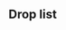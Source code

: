 ==Drop list==
{{Section}}
{{Map/Drops
|no_legend = true
|filter_button = true
|nodes = J, L, O, S, W, Z
|boss = S, Z
|Akatsuki: S/Easy{Easy: S 0% (5/15072) / Hard: S 0% (5/10087)} S, Z/Casual{Casual: S 2.4% (132/3627) / Easy: 0.6% (139/21642) / Medium: 1.3% (63/4668) / Hard: 1.7% (388/22634)}
|Akebono: 
|Aoba: Z/Casual{Casual: S 2.4% (156/3627) / Easy: S 2% (433/13307) / Medium: S 2.4% (109/1316) / Hard: S 2.2% (442/2719)} S
|Arare: E/Casual{Casual: S 1.3% (73/5699) / Easy: S 1.3% (216/16463) / Medium: S 1.7% (41/2389) / Hard: S 1.5% (225/15406)} S, J/Casual{Casual: S 1.4% (109/7267) / Easy: S 1.3% (371/27284) / Medium: S 1.6% (124/7504) / Hard: S 1.5% (707/42776)} S, L/Casual{Casual: S 1.7% (111/3747) / Easy: S 1.5% (260/10262) / Medium: S 2.4% (37/1264) / Hard: S 1.2% (190/7883)} S, O/Casual{Easy: S 1.1% (7/265) / Medium: 1.1% (5/458) / Hard: S 0.5% (14/200)}, S/Casual{Casual: S 1.4% (94/5625) / Easy: S 1.3% (261/15072) / Medium: S 1% (34/2103) / Hard: S 1.9% (304/10087)} S, W/Casual{Casual: S 1.8% (34/1590) / Easy: S 1.3% (113/6841) / Medium: S 1.1% (22/815) / Hard: S 1.3% (45/1236)} S, Z/Easy{Hard: 0% (5/22634)}
|Arashi: S/Casual{Casual: S 1.5% (84/5625) / Easy: S 1.7% (261/15072) / Medium: S 2.7% (57/2103) / Hard: S 2.8% (285/10087)} S, W/Casual{Casual: S 1.1% (18/1590) / Easy: S 1.3% (92/6841) / Medium: S 1.5% (12/815) / Hard: S 1.6% (20/1236)} S
|Arashio: E/Casual{Casual: S 1.5% (83/5699) / Easy: S 1.4% (237/16463) / Medium: S 1.3% (30/2389) / Hard: S 1.3% (207/15406)} S, J/Casual{Casual: S 1.3% (101/7267) / Easy: S 1.4% (397/27284) / Medium: S 1.3% (97/7504) / Hard: S 1.4% (681/42776)} S, L/Casual{Casual: S 1.3% (79/3747) / Easy: S 1.3% (234/10262) / Medium: S 1.8% (32/1264) / Hard: S 1.2% (185/7883)} S, O/Easy{Easy: S 2.3% (8/265) / Medium: S 2.9% (5/34) / Hard: S 0.5% (22/200)} S, S/Casual{Casual: S 1.2% (78/5625) / Easy: S 1.4% (258/15072) / Medium: S 1.7% (50/2103) / Hard: S 1.2% (216/10087)} S, W/Casual{Casual: S 1.8% (35/1590) / Easy: S 1.4% (118/6841) / Medium: S 1.6% (18/815) / Hard: S 0.9% (29/1236)} S, Z/Casual{Casual: S 0.3% (23/3627) / Easy: S 0.5% (80/13307) / Medium: S 1% (19/1316) / Hard: S 0.8% (114/2719)} S
|Asashimo: Z/Casual{Casual: S 1.4% (105/3627) / Easy: S 2.3% (492/13307) / Medium: S 2.1% (101/1316) / Hard: S 2.2% (449/2719)} S
|Asashio: E/Casual{Casual: S 1.6% (89/5699) / Easy: S 1.5% (239/16463) / Medium: S 2.1% (49/2389) / Hard: S 1.3% (200/15406)} S, J/Casual{Casual: S 1.3% (101/7267) / Easy: S 1.4% (382/27284) / Medium: S 1.3% (103/7504) / Hard: S 1.4% (680/42776)} S, L/Casual{Casual: S 1.3% (78/3747) / Easy: S 1.2% (221/10262) / Medium: S 1.3% (33/1264) / Hard: S 1.3% (180/7883)} S, O/Easy{Easy: S 1.5% (15/265) / Hard: S 2% (23/200)} S, S/Casual{Casual: S 1.4% (90/5625) / Easy: S 1.5% (262/15072) / Medium: S 1.6% (44/2103) / Hard: S 1.3% (244/10087)} S, W/Casual{Casual: S 1.5% (29/1590) / Easy: S 1.3% (105/6841) / Medium: S 1.1% (20/815) / Hard: S 1.4% (41/1236)} S, Z/Casual{Casual: 0.8% (51/6132) / Easy: 0.8% (180/21642) / Medium: 1.3% (60/4668) / Hard: 1.7% (388/22634)}
|Ashigara: Z/Casual{Casual: S 2.3% (131/3627) / Easy: S 2% (456/13307) / Medium: S 2.8% (109/1316) / Hard: S 1.9% (448/2719)} S
|Atago: Z/Casual{Casual: S 2% (120/3627) / Easy: S 1.9% (428/13307) / Medium: S 2.4% (104/1316) / Hard: S 2.2% (418/2719)} S
|Ayanami: Z/Casual{Casual: S 2.2% (135/3627) / Easy: S 2.1% (446/13307) / Medium: S 2% (77/1316) / Hard: 1.8% (406/22634)}
|Chikuma: Z/Casual{Casual: S 1.9% (118/3627) / Easy: S 2% (425/13307) / Medium: S 2.6% (104/1316) / Hard: S 1.6% (431/2719)} S
|Choukai: Z/Casual{Casual: S 1.6% (94/3627) / Easy: S 2.2% (471/13307) / Medium: S 1.8% (99/1316) / Hard: S 1.7% (448/2719)} S
|Daitou: Z/Casual{Casual: S 5% (219/3627) / Easy: S 4.7% (773/13307) / Medium: S 4.7% (116/1316) / Hard: S 4.6% (441/2719)} S
|Fubuki: Z/Casual{Casual: S 2.4% (141/3627) / Easy: S 1.9% (403/13307) / Medium: S 2.1% (100/1316) / Hard: 1.8% (400/22634)}
|Fukae: Z/Casual{Casual: S 1.6% (104/3627) / Easy: S 3.3% (565/13307) / Medium: S 2.7% (98/1316) / Hard: S 3.1% (407/2719)} S
|Fumizuki: Z/Easy{Hard: 0% (11/22634)}
|Furutaka: Z/Casual{Casual: S 2% (122/3627) / Easy: S 2.1% (450/13307) / Medium: S 2.2% (87/1316) / Hard: S 2% (424/2719)} S
|Fusou: Z/Casual{Casual: S 1.7% (113/3627) / Easy: S 1.9% (397/13307) / Medium: S 1.1% (69/1316) / Hard: S 1.9% (437/2719)} S
|Gotland: Z/Casual{Casual: S 0.8% (30/3627) / Easy: S 1% (233/13307) / Medium: S 1.7% (54/1316) / Hard: S 1.5% (212/2719)} S
|Hagikaze: O/Easy{Hard: S 3% (6/200)} S, S/Casual{Casual: S 2.1% (119/5625) / Easy: S 2.2% (339/15072) / Medium: S 3.1% (65/2103) / Hard: S 2.9% (288/10087)} S, W/Casual{Casual: S 1.3% (21/1590) / Easy: S 1.4% (99/6841) / Medium: S 2% (16/815) / Hard: S 1.1% (13/1236)} S
|Haguro: Z/Casual{Casual: S 2.2% (130/3627) / Easy: S 2.1% (430/13307) / Medium: S 2.3% (93/1316) / Hard: S 2.1% (459/2719)} S
|Hamakaze: L/Casual{Casual: S 1.1% (43/3747) / Easy: S 1.5% (153/10262) / Medium: S 1.2% (15/1264) / Hard: S 1.5% (116/7883)} S, S/Casual{Casual: S 1.1% (63/5625) / Easy: S 1.4% (212/15072) / Medium: S 1.5% (32/2103) / Hard: S 1.5% (150/10087)} S, W/Casual{Casual: S 1.8% (29/1590) / Easy: S 1.6% (112/6841) / Medium: S 0.9% (7/815) / Hard: S 1.3% (16/1236)} S
|Haruna: Z/Casual{Casual: S 2.1% (77/3627) / Easy: S 2% (262/13307) / Medium: S 1.4% (19/1316) / Hard: S 2.3% (63/2719)} S
|Hatsuharu: Z/Casual{Casual: 0.9% (55/6132) / Easy: 0.8% (165/21642) / Medium: 1.6% (76/4668) / Hard: 1.9% (437/22634)}
|Hatsukaze: Z/Casual{Casual: S 2.2% (78/3627) / Easy: S 1.9% (247/13307) / Medium: S 2.7% (35/1316) / Hard: S 2.2% (60/2719)} S
|Hatsushimo: Z/Casual{Hard: 0% (7/22634)}
|Hatsuyuki: Z/Casual{Casual: 0.8% (51/6132) / Easy: 0.8% (172/21642) / Medium: 1.5% (70/4668) / Hard: 1.6% (367/22634)}
|Hayashimo: J/Casual{Casual: S 1.6% (114/7267) / Easy: S 1.5% (397/27284) / Medium: S 1.4% (108/7504) / Hard: S 1.4% (608/42776)} S, L/Casual{Casual: S 1.5% (56/3747) / Easy: S 1.4% (146/10262) / Medium: S 0.7% (9/1264) / Hard: S 1.4% (114/7883)} S, O/Easy{Easy: S 1.9% (5/265) / Hard: S 2% (4/200)} S, S/Casual{Casual: S 1.3% (74/5625) / Easy: S 1.4% (208/15072) / Medium: S 1.2% (26/2103) / Hard: S 1.4% (241/10087)} S, W/Casual{Casual: S 1.5% (24/1590) / Easy: S 1.1% (74/6841) / Medium: S 1.1% (9/815) / Hard: S 1.5% (18/1236)} S
|Hibiki: S/Casual{Easy: S 0% (3/15072)} S, Z/Easy{Hard: 0% (5/22634)}
|Hiburi: O/Hard{Hard: S 1.5% (3/200)} S, S/Casual{Casual: S 2% (114/5625) / Easy: S 2.4% (355/15072) / Medium: S 2.6% (55/2103) / Hard: S 2.2% (221/10087)} S, W/Easy{Easy: S 0.1% (6/6841) / Medium: S 0.7% (6/815) / Hard: S 1.3% (16/1236)} S
|Hiei: Z/Casual{Casual: S 2.2% (81/3627) / Easy: S 1.9% (258/13307) / Medium: S 2% (26/1316) / Hard: S 1.4% (39/2719)} S
|Hiyou: J/Casual{Casual: S 1.6% (118/7267) / Easy: S 1.4% (390/27284) / Medium: S 1.5% (109/7504) / Hard: S 1.4% (618/42776)} S, L/Casual{Casual: S 1.6% (59/3747) / Easy: S 1.2% (119/10262) / Medium: S 1.2% (15/1264) / Hard: S 1.5% (116/7883)} S, O/Easy{Hard: S 2.5% (5/200)} S, S/Casual{Casual: S 1.6% (110/5625) / Easy: S 1.5% (285/15072) / Medium: S 1.5% (43/2103) / Hard: S 1.3% (224/10087)} S, W/Casual{Casual: S 1.2% (19/1590) / Easy: S 1.6% (107/6841) / Medium: S 1.5% (12/815) / Hard: S 1.2% (15/1236)} S
|Hyuuga: Z/Casual{Casual: S 1.7% (60/3627) / Easy: S 2% (268/13307) / Medium: S 2.6% (34/1316) / Hard: S 2.7% (74/2719)} S
|Ikazuchi: S/Casual{Casual: S 0.2% (11/5625) / Easy: S 0.2% (27/15072) / Medium: S 0.6% (13/2103) / Hard: S 1.5% (151/10087)} S, W/Hard{Hard: S 0.9% (11/1236)} S, Z/Casual{Hard: 0% (3/22634)}
|Inazuma: S/Casual{Casual: S 0.4% (25/5625) / Easy: S 0.3% (49/15072) / Medium: S 0.4% (8/2103) / Hard: S 0.3% (27/10087)} S, Z/Easy{Hard: 0% (5/22634)}
|Ise: Z/Casual{Casual: S 2.2% (78/3627) / Easy: S 1.7% (232/13307) / Medium: S 1.9% (25/1316) / Hard: S 1.7% (47/2719)} S
|Isokaze: L/Casual{Casual: S 1.3% (49/3747) / Easy: S 1.3% (136/10262) / Medium: S 1.3% (16/1264) / Hard: S 2.6% (203/7883)} S, O/Casual{Easy: S 4.5% (12/265) / Hard: S 3.5% (7/200)} S, S/Casual{Casual: S 2.4% (137/5625) / Easy: S 2.9% (444/15072) / Medium: S 2.7% (57/2103) / Hard: S 3% (298/10087)} S, W/Casual{Casual: S 2.3% (37/1590) / Easy: S 2.9% (197/6841) / Medium: S 3.7% (30/815) / Hard: S 2.2% (27/1236)} S
|Isonami: Z/Casual{Casual: 0.8% (51/6132) / Easy: 0.6% (134/21642) / Medium: 1.9% (87/4668) / Hard: 1.7% (376/22634)}
|Isuzu: E/Hard{Hard: S 1.5% (238/15406)} S, J/Casual{Casual: S 1.3% (95/7267) / Easy: S 1.4% (389/27284) / Medium: S 1.2% (93/7504) / Hard: S 1.5% (648/42776)} S, L/Casual{Casual: S 1.2% (46/3747) / Easy: S 1.4% (177/10262) / Medium: S 1.3% (29/1264) / Hard: S 1.5% (191/7883)} S, O/Casual{Easy: S 1.1% (10/265) / Medium: 0.9% (4/458) / Hard: S 1% (20/200)}, S/Casual{Casual: S 1.3% (87/5625) / Easy: S 1.4% (277/15072) / Medium: S 1.3% (40/2103) / Hard: S 1.3% (228/10087)} S, W/Casual{Casual: S 1.7% (33/1590) / Easy: S 1.3% (113/6841) / Medium: S 1.6% (17/815) / Hard: S 1.6% (35/1236)} S, Z/Casual{Casual: 0.8% (50/6132) / Easy: 0.8% (165/21642) / Medium: 1.4% (65/4668) / Hard: 1.7% (396/22634)}
|Jintsuu: E/Casual{Casual: S 1.4% (81/5699) / Easy: S 1.5% (248/16463) / Medium: S 0.9% (22/2389) / Hard: S 1.4% (216/15406)} S, J/Casual{Casual: S 1.7% (120/7267) / Easy: S 1.4% (381/27284) / Medium: S 1.3% (96/7504) / Hard: S 1.3% (559/42776)} S, L/Casual{Casual: S 1.4% (90/3747) / Easy: S 1.6% (244/10262) / Medium: S 1.2% (37/1264) / Hard: S 1.5% (199/7883)} S, O/Casual{Easy: S 0.8% (10/265) / Medium: 1.3% (6/458) / Hard: S 0.5% (16/200)}, S/Casual{Casual: S 1.2% (84/5625) / Easy: S 1.4% (268/15072) / Medium: S 1.3% (41/2103) / Hard: S 1.4% (258/10087)} S, W/Casual{Casual: S 1.3% (31/1590) / Easy: S 1.4% (118/6841) / Medium: S 1.5% (19/815) / Hard: S 1.5% (35/1236)} S, Z/Casual{Casual: 0.9% (54/6132) / Easy: 0.8% (163/21642) / Medium: 1.3% (60/4668) / Hard: 2% (445/22634)}
|Johnston: Z/Casual{Casual: S 3% (127/3627) / Easy: S 2.8% (439/13307) / Medium: S 2.7% (61/1316) / Hard: S 4.6% (617/2719)} S
|Junyou: J/Casual{Casual: S 1.7% (127/7267) / Easy: S 1.4% (388/27284) / Medium: S 1.4% (104/7504) / Hard: S 1.5% (638/42776)} S, L/Casual{Casual: S 1.2% (45/3747) / Easy: S 1.2% (124/10262) / Medium: S 1.3% (16/1264) / Hard: S 1.4% (109/7883)} S, O/Easy{Easy: S 1.1% (3/265) / Hard: S 2% (4/200)} S, S/Casual{Casual: S 1.3% (96/5625) / Easy: S 1.4% (250/15072) / Medium: S 1.7% (54/2103) / Hard: S 1.5% (253/10087)} S, W/Casual{Casual: S 1.6% (26/1590) / Easy: S 1.3% (90/6841) / Medium: S 1.2% (10/815) / Hard: S 1.1% (24/1236)} S
|Kaga: Z/Casual{Casual: S 1% (35/3627) / Easy: S 1.2% (256/13307) / Medium: S 1.1% (44/1316) / Hard: S 2.3% (272/2719)} S
|Kagerou: E/Casual{Casual: S 1.4% (82/5699) / Easy: S 1.5% (247/16463) / Medium: S 1.1% (26/2389) / Hard: S 1.4% (220/15406)} S, J/Casual{Casual: S 1.3% (97/7267) / Easy: S 1.4% (388/27284) / Medium: S 1.3% (99/7504) / Hard: S 1.5% (643/42776)} S, L/Casual{Casual: S 1.5% (87/3747) / Easy: S 1.3% (225/10262) / Medium: S 1.7% (37/1264) / Hard: S 1.4% (186/7883)} S, O/Casual{Easy: S 1.5% (10/265) / Medium: S 2.9% (3/34) / Hard: S 2.5% (33/200)} S, S/Casual{Casual: S 1.6% (108/5625) / Easy: S 1.4% (260/15072) / Medium: S 1% (31/2103) / Hard: S 1.6% (233/10087)} S, W/Casual{Casual: S 1.6% (32/1590) / Easy: S 1.6% (133/6841) / Medium: S 1.8% (22/815) / Hard: S 1.9% (45/1236)} S, Z/Casual{Casual: 0.7% (43/6132) / Easy: 0.7% (149/21642) / Medium: 1.2% (58/4668) / Hard: 1.8% (406/22634)}
|Kako: Z/Casual{Casual: S 1.8% (116/3627) / Easy: S 2.1% (444/13307) / Medium: S 1.4% (93/1316) / Hard: S 1.9% (463/2719)} S
|Kasumi: E/Casual{Casual: S 1.1% (64/5699) / Easy: S 1.5% (239/16463) / Medium: S 1.3% (32/2389) / Hard: S 1.5% (224/15406)} S, J/Casual{Casual: S 1.6% (122/7267) / Easy: S 1.4% (372/27284) / Medium: S 1.5% (119/7504) / Hard: S 1.4% (649/42776)} S, L/Casual{Casual: S 1.5% (86/3747) / Easy: S 1.5% (241/10262) / Medium: S 1.3% (28/1264) / Hard: S 1.5% (196/7883)} S, O/Easy{Easy: S 1.1% (9/265) / Medium: 1.1% (5/458) / Hard: S 0.5% (16/200)}, Q/Casual{Casual: S 2.7% (5/182)} S, S/Casual{Casual: S 1.2% (89/5625) / Easy: S 1.4% (262/15072) / Medium: S 1.4% (41/2103) / Hard: S 1.5% (254/10087)} S, W/Casual{Casual: S 1.3% (28/1590) / Easy: S 1.5% (129/6841) / Medium: S 2% (28/815) / Hard: S 1.3% (30/1236)} S, Z/Easy{Hard: 0% (5/22634)}
|Kikuzuki: Z/Casual{Hard: 0% (5/22634)}
|Kinugasa: Z/Casual{Casual: S 2% (132/3627) / Easy: S 2% (419/13307) / Medium: S 2.7% (95/1316) / Hard: S 2.6% (472/2719)} S
|Kirishima: Z/Casual{Casual: S 1.9% (70/3627) / Easy: S 1.9% (252/13307) / Medium: S 1.8% (24/1316) / Hard: S 1.9% (52/2719)} S
|Kisaragi: Z/Casual{Casual: 0.8% (50/6132) / Easy: 0.8% (183/21642) / Hard: 0% (7/22634)}
|Kiso: J/Casual{Casual: S 1.4% (100/7267) / Easy: S 1.4% (384/27284) / Medium: S 1.5% (114/7504) / Hard: S 1.4% (586/42776)} S, L/Casual{Casual: S 1.4% (53/3747) / Easy: S 1.4% (139/10262) / Medium: S 1.2% (15/1264) / Hard: S 1.5% (189/7883)} S, O/Easy{Easy: S 2.3% (8/265) / Medium: 1.1% (5/458) / Hard: S 0.5% (15/200)}, S/Casual{Casual: S 1.4% (94/5625) / Easy: S 1.4% (251/15072) / Medium: S 1.1% (36/2103) / Hard: S 1.5% (257/10087)} S, W/Casual{Casual: S 1.7% (40/1590) / Easy: S 1.5% (125/6841) / Medium: S 2.3% (28/815) / Hard: S 2.1% (44/1236)} S, Z/Casual{Casual: 0.8% (50/6132) / Easy: 0.9% (184/21642) / Medium: 1.5% (68/4668) / Hard: 1.8% (411/22634)}
|Kiyoshimo: J/Casual{Casual: S 1.8% (128/7267) / Easy: S 1.4% (386/27284) / Medium: S 1.5% (112/7504) / Hard: S 1.4% (594/42776)} S, L/Casual{Casual: S 1.6% (61/3747) / Easy: S 1.4% (140/10262) / Medium: S 1.1% (14/1264) / Hard: S 1.3% (105/7883)} S, O/Easy{Easy: S 1.5% (4/265) / Hard: S 2% (4/200)} S, S/Casual{Casual: S 1.5% (84/5625) / Easy: S 1.2% (194/15072) / Medium: S 0.9% (26/2103) / Hard: S 1.3% (230/10087)} S, W/Casual{Casual: S 1.1% (17/1590) / Easy: S 1.4% (97/6841) / Medium: S 1.2% (10/815) / Hard: S 1.5% (18/1236)} S
|Kongou: Z/Casual{Casual: S 2.2% (78/3627) / Easy: S 2% (265/13307) / Medium: S 1.9% (25/1316) / Hard: S 2.1% (56/2719)} S
|Kuma: J/Hard{Hard: S 1.3% (560/42776)} S, L/Casual{Casual: S 1.3% (49/3747) / Easy: S 1.4% (145/10262) / Medium: S 1.3% (17/1264) / Hard: S 1.4% (110/7883)} S, O/Casual{Easy: S 1.9% (5/265)} S, S/Casual{Casual: S 1.5% (85/5625) / Easy: S 1.2% (177/15072) / Medium: S 1.8% (37/2103) / Hard: S 1.3% (135/10087)} S, W/Casual{Casual: S 1.8% (28/1590) / Easy: S 1.5% (106/6841) / Medium: S 2.1% (17/815) / Hard: S 1.4% (17/1236)} S
|Kumano: Z/Casual{Casual: S 2% (119/3627) / Easy: S 2.1% (434/13307) / Medium: S 1.7% (73/1316) / Hard: S 2.1% (445/2719)} S
|Kuroshio: E/Casual{Casual: S 3.1% (176/5699) / Easy: S 2.9% (472/16463) / Medium: S 2.7% (64/2389) / Hard: S 2.8% (424/15406)} S, J/Casual{Casual: S 2.7% (201/7267) / Easy: S 2.7% (748/27284) / Medium: S 2.9% (221/7504) / Hard: S 2.8% (1301/42776)} S, L/Casual{Casual: S 3.1% (183/3747) / Easy: S 2.7% (465/10262) / Medium: S 2.8% (65/1264) / Hard: S 2.8% (389/7883)} S, O/Casual{Easy: S 1.1% (13/265) / Medium: S 5.9% (9/34) / Hard: S 2.5% (37/200)} S, S/Casual{Casual: S 3.2% (219/5625) / Easy: S 2.8% (510/15072) / Medium: S 2.6% (82/2103) / Hard: S 3.1% (505/10087)} S, W/Casual{Casual: S 2.7% (55/1590) / Easy: S 2.9% (231/6841) / Medium: S 2.8% (37/815) / Hard: S 3.2% (76/1236)} S, Z/Casual{Hard: 0% (8/22634)}
|Maikaze: L/Easy{Easy: S 0.2% (23/10262) / Medium: S 1.7% (22/1264) / Hard: S 1.4% (114/7883)} S, O/Easy{Easy: S 1.9% (5/265)} S, S/Casual{Casual: S 1.2% (65/5625) / Easy: S 1.5% (224/15072) / Medium: S 1.5% (32/2103) / Hard: S 1.4% (142/10087)} S, W/Casual{Casual: S 1.1% (18/1590) / Easy: S 1.7% (116/6841) / Medium: S 1.2% (10/815) / Hard: S 1.1% (13/1236)} S
|Makigumo: Z/Casual{Casual: S 1.7% (108/3627) / Easy: S 2.2% (457/13307) / Medium: S 1.8% (86/1316) / Hard: S 2% (464/2719)} S
|Maruyu: Z/Casual{Casual: S 3.2% (144/3627) / Easy: S 3.2% (516/13307) / Medium: S 2.5% (66/1316) / Hard: S 5.6% (820/2719)} S
|Maya: Z/Casual{Casual: S 1.7% (105/3627) / Easy: S 2% (406/13307) / Medium: S 1.7% (95/1316) / Hard: S 1.7% (459/2719)} S
|Michishio: E/Casual{Casual: S 1.3% (76/5699) / Easy: S 1.5% (242/16463) / Medium: S 1.6% (38/2389) / Hard: S 1.5% (227/15406)} S, J/Casual{Casual: S 1.5% (122/7267) / Easy: S 1.4% (391/27284) / Medium: S 1.5% (113/7504) / Hard: S 1.4% (676/42776)} S, L/Casual{Casual: S 1.6% (105/3747) / Easy: S 1.5% (267/10262) / Medium: S 1.1% (35/1264) / Hard: S 1.5% (210/7883)} S, O/Easy{Easy: S 1.1% (13/265) / Medium: 0.9% (4/458) / Hard: S 3% (21/200)}, S/Casual{Casual: S 1.5% (111/5625) / Easy: S 1.4% (268/15072) / Medium: S 1% (35/2103) / Hard: S 1.4% (254/10087)} S, W/Casual{Casual: S 1.4% (30/1590) / Easy: S 1.4% (116/6841) / Medium: S 1.7% (18/815) / Hard: S 2% (44/1236)} S, Z/Hard{Hard: 0% (3/22634)}
|Mikazuki: Z/Easy{Hard: 0% (9/22634)}
|Miyuki: Z/Casual{Casual: 0.9% (56/6132) / Easy: 0.8% (179/21642) / Medium: 1.7% (78/4668) / Hard: 1.9% (424/22634)}
|Mizuho: L/Casual{Casual: S 1.1% (43/3747) / Easy: S 1.6% (160/10262) / Medium: S 1% (13/1264) / Hard: S 2.8% (217/7883)} S, O/Casual{Easy: S 4.2% (11/265) / Hard: S 3% (6/200)} S, S/Casual{Casual: S 3% (169/5625) / Easy: S 2.7% (410/15072) / Medium: S 3.9% (81/2103) / Hard: S 3% (299/10087)} S, W/Casual{Casual: S 2.5% (40/1590) / Easy: S 3% (205/6841) / Medium: S 2.7% (22/815) / Hard: S 2.8% (35/1236)} S
|Mochizuki: Z/Hard{Hard: 0% (6/22634)}
|Mogami: Z/Casual{Casual: S 2.3% (139/3627) / Easy: S 1.9% (430/13307) / Medium: S 1.7% (91/1316) / Hard: S 1.9% (463/2719)} S
|Murakumo: Z/Casual{Casual: 0.7% (42/6132) / Easy: 0.7% (160/21642) / Medium: 1.3% (63/4668) / Hard: 0% (7/22634)}
|Murasame: E/Casual{Casual: S 1.5% (86/5699) / Easy: S 1.5% (253/16463) / Medium: S 1.3% (32/2389) / Hard: S 1.4% (223/15406)} S, J/Casual{Casual: S 1.4% (101/7267) / Easy: S 1.4% (386/27284) / Medium: S 1.5% (113/7504) / Hard: S 1.4% (675/42776)} S, L/Casual{Casual: S 1.9% (105/3747) / Easy: S 1.2% (212/10262) / Medium: S 1.3% (28/1264) / Hard: S 1.2% (179/7883)} S, O/Easy{Easy: S 1.5% (13/265) / Medium: 1.3% (6/458) / Hard: S 2% (17/200)}, Q/Casual{Casual: S 1.6% (3/182)} S, S/Casual{Casual: S 1.5% (108/5625) / Easy: S 1.3% (244/15072) / Medium: S 1.2% (37/2103) / Hard: S 1.4% (258/10087)} S, W/Casual{Casual: S 1.1% (24/1590) / Easy: S 1.5% (140/6841) / Medium: S 1.6% (20/815) / Hard: S 1.6% (41/1236)} S, Z/Casual{Hard: 0% (3/22634)}
|Mutsu: Z/Casual{Casual: S 2.2% (80/3627) / Easy: S 2.1% (273/13307) / Medium: S 2.1% (27/1316) / Hard: S 1.8% (50/2719)} S
|Mutsuki: Z/Casual{Casual: S 1.9% (115/3627) / Easy: S 2.1% (441/13307) / Medium: 1.4% (64/4668) / Hard: 1.6% (363/22634)}
|Myoukou: Z/Casual{Casual: S 2% (125/3627) / Easy: S 1.6% (372/13307) / Medium: S 2.8% (100/1316) / Hard: S 2.1% (450/2719)} S
|Nachi: Z/Casual{Casual: S 2% (125/3627) / Easy: S 2.2% (461/13307) / Medium: S 1.7% (80/1316) / Hard: S 1.9% (450/2719)} S
|Naganami: Z/Casual{Casual: S 2.4% (124/3627) / Easy: S 1.9% (411/13307) / Medium: S 2.3% (102/1316) / Hard: S 1.7% (442/2719)} S
|Nagara: J/Casual{Casual: S 0.6% (43/7267) / Easy: S 0.6% (152/27284) / Medium: S 1.6% (119/7504) / Hard: S 1.4% (601/42776)} S, L/Casual{Casual: S 1.4% (53/3747) / Easy: S 1.4% (144/10262) / Medium: S 0.9% (11/1264) / Hard: S 1.5% (116/7883)} S, S/Casual{Casual: S 1.7% (95/5625) / Easy: S 1.4% (204/15072) / Medium: S 1.9% (39/2103) / Hard: S 1.4% (137/10087)} S, W/Casual{Casual: S 1.4% (23/1590) / Easy: S 1.4% (97/6841) / Medium: S 0.9% (7/815) / Hard: S 1.6% (20/1236)} S
|Nagato: Z/Casual{Casual: S 1.9% (70/3627) / Easy: S 2% (272/13307) / Medium: S 2.4% (31/1316) / Hard: S 2.1% (56/2719)} S
|Nagatsuki: Z/Hard{Hard: 0% (5/22634)}
|Naka: E/Casual{Casual: S 1.4% (77/5699) / Easy: S 1.6% (256/16463) / Medium: S 1.5% (35/2389) / Hard: S 1.4% (219/15406)} S, J/Casual{Casual: S 1.3% (91/7267) / Easy: S 1.4% (375/27284) / Medium: S 1.5% (112/7504) / Hard: S 1.4% (611/42776)} S, L/Casual{Casual: S 1.3% (87/3747) / Easy: S 1.5% (240/10262) / Medium: S 1.5% (31/1264) / Hard: S 1.1% (188/7883)} S, O/Casual{Easy: S 3% (12/265) / Medium: S 2.9% (4/34) / Hard: S 1.5% (21/200)} S, S/Casual{Casual: S 1.5% (104/5625) / Easy: S 1.5% (281/15072) / Medium: S 1.3% (39/2103) / Hard: S 1.2% (238/10087)} S, W/Casual{Casual: S 1.3% (28/1590) / Easy: S 1.2% (104/6841) / Medium: S 1.1% (16/815) / Hard: S 1.4% (38/1236)} S, Z/Casual{Casual: 0.6% (38/6132) / Easy: 0.8% (175/21642) / Medium: 1.5% (71/4668) / Hard: 1.8% (400/22634)}
|Natori: E/Easy{Easy: S 0.2% (33/16463) / Medium: S 1.3% (32/2389) / Hard: S 1.2% (192/15406)} S, J/Casual{Casual: S 1.7% (124/7267) / Easy: S 1.3% (361/27284) / Medium: S 1.3% (95/7504) / Hard: S 1.4% (591/42776)} S, L/Casual{Casual: S 1.1% (40/3747) / Easy: S 1.4% (165/10262) / Medium: S 1.6% (33/1264) / Hard: S 1.5% (200/7883)} S, O/Casual{Easy: S 1.5% (6/265) / Medium: S 2.9% (6/34) / Hard: S 1% (14/200)} S, S/Casual{Casual: S 1.2% (85/5625) / Easy: S 1.3% (247/15072) / Medium: S 0.9% (28/2103) / Hard: S 1.6% (267/10087)} S, W/Casual{Casual: S 1.4% (28/1590) / Easy: S 1.5% (124/6841) / Medium: S 0.9% (17/815) / Hard: S 1.2% (37/1236)} S, Z/Casual{Casual: 0.7% (40/6132) / Easy: 0.8% (176/21642) / Medium: 1.6% (73/4668) / Hard: 1.8% (397/22634)}
|Nenohi: Z/Casual{Hard: 0% (11/22634)}
|None: B/Casual{Casual: 100% (31/31) / Easy: 100% (530/530) / Medium: 100% (225/225) / Hard: 100% (2294/2294)} S, C/Casual{Casual: 100% (9315/9315) / Easy: 100% (34535/34535) / Medium: 100% (11472/11472) / Hard: 100% (85780/85780)} S, D/Casual{Casual: 100% (2680/2680) / Easy: 100% (25391/25391) / Medium: 100% (9267/9267) / Hard: 100% (66886/66886)} S, E/Casual{Casual: 100% (6706/8143) / Easy: 100% (20506/24794) / Medium: 100% (4010/4625) / Hard: 100% (30019/34357)} S, F/Casual{Casual: 100% (8616/8616) / Easy: 100% (26775/26775) / Medium: 100% (5054/5054) / Hard: 100% (45676/45676)} S, I/Casual{Casual: 100% (7810/7810) / Easy: 100% (23410/23410) / Medium: 100% (4149/4149) / Hard: 100% (29764/29764)} S, J/Casual{Casual: 85.7% (4478/7669) / Easy: 88.2% (16181/27861) / Medium: 87.4% (4520/7864) / Hard: 83.8% (29692/50631)} S, K/Casual{Casual: 100% (669/669) / Easy: 100% (1858/1858) / Medium: 100% (1050/1050) / Hard: 100% (11021/11021)} S, L/Casual{Casual: 78.2% (4922/7547) / Easy: 78% (14556/21785) / Medium: 75.4% (2583/3572) / Hard: 73.2% (17724/24223)} S, N/Casual{Casual: 100% (445/445) / Easy: 100% (406/406) / Medium: 100% (373/373) / Hard: 100% (4025/4025)} S, O/Casual{Casual: 79.6% (80/106) / Easy: 73.2% (626/912) / Medium: 71.1% (542/654) / Hard: 68.8% (5371/5917)} S, Q/Casual{Casual: 100% (370/389) / Easy: 100% (123/124) / Medium: 100% (32/32) / Hard: 100% (156/160)} S, R/Easy{Hard: 100% (15/12)} S, S/Casual{Casual: 65.9% (2904/7180) / Easy: 67.7% (8123/19639) / Medium: 65.7% (1311/3115) / Hard: 64% (9549/19842)} S, T/Casual{Casual: 100% (7498/7498) / Easy: 100% (27307/27307) / Medium: 100% (7479/7479) / Hard: 100% (46024/46024)} S, U/Casual{Casual: 100% (2354/2354) / Easy: 100% (9452/9452) / Medium: 100% (2246/2246) / Hard: 100% (9398/9398)} S, V/Casual{Casual: 100% (2764/2764) / Easy: 100% (8381/8381) / Medium: 100% (924/924) / Hard: 100% (997/997)} S, W/Casual{Casual: 71.2% (1070/2235) / Easy: 70.7% (3929/8829) / Medium: 71.7% (976/1684) / Hard: 70.1% (4104/5374)} S, Z/Casual{Casual: 0% (29/6161) / Easy: 0% (109/21748) / Medium: 0% (249/4915) / Hard: 0% (3314/25948)}, ZZ/Casual{Casual: 100% (2209/2209) / Easy: 100% (8355/8355) / Medium: 100% (3807/3807) / Hard: 100% (29971/29971)} S
|Nowaki: L/Easy{Easy: S 0.4% (37/10262) / Medium: S 1.6% (20/1264) / Hard: S 1.6% (129/7883)} S, O/Easy{Hard: S 3% (6/200)} S, S/Casual{Casual: S 1.5% (85/5625) / Easy: S 1.4% (218/15072) / Medium: S 1.1% (23/2103) / Hard: S 1.4% (139/10087)} S, W/Casual{Casual: S 1.3% (20/1590) / Easy: S 1.4% (94/6841) / Medium: S 1.1% (9/815) / Hard: S 1.6% (20/1236)} S
|Oboro: Z/Easy{Hard: 0% (10/22634)}
|Okinami: Z/Casual{Casual: S 1.5% (106/3627) / Easy: S 2% (429/13307) / Medium: S 1.9% (101/1316) / Hard: S 1.9% (444/2719)} S
|Ooshio: E/Casual{Casual: S 1.3% (76/5699) / Easy: S 1.3% (216/16463) / Medium: S 1.5% (36/2389) / Hard: S 1.5% (235/15406)} S, J/Casual{Casual: S 1.2% (88/7267) / Easy: S 1.4% (387/27284) / Medium: S 1.2% (97/7504) / Hard: S 1.4% (685/42776)} S, L/Casual{Casual: S 1.2% (78/3747) / Easy: S 1.4% (246/10262) / Medium: S 1.8% (41/1264) / Hard: S 1.5% (203/7883)} S, O/Casual{Easy: S 0.8% (6/265) / Medium: S 5.9% (6/34) / Hard: S 0.5% (21/200)} S, S/Casual{Casual: S 1.4% (103/5625) / Easy: S 1.4% (278/15072) / Medium: S 1.4% (42/2103) / Hard: S 1.3% (250/10087)} S, W/Casual{Casual: S 1.3% (26/1590) / Easy: S 1.6% (135/6841) / Medium: S 0.2% (8/815) / Hard: S 1.5% (36/1236)} S, Z/Hard{Hard: 0% (8/22634)}
|Ooyodo: Z/Casual{Casual: S 1.7% (63/3627) / Easy: S 1.9% (254/13307) / Medium: S 2.1% (28/1316) / Hard: S 1.6% (44/2719)} S
|Ryuujou: J/Casual{Casual: S 1.2% (89/7267) / Easy: S 1.3% (363/27284) / Medium: S 1.2% (93/7504) / Hard: S 1.4% (582/42776)} S, L/Casual{Casual: S 1.6% (60/3747) / Easy: S 1.3% (138/10262) / Medium: S 1.3% (17/1264) / Hard: S 1.4% (114/7883)} S, O/Casual{Easy: S 1.1% (3/265) / Medium: 0.9% (4/458) / Hard: S 0.5% (22/200)}, S/Casual{Casual: S 1.4% (97/5625) / Easy: S 1.3% (261/15072) / Medium: S 1.2% (37/2103) / Hard: S 1.6% (262/10087)} S, W/Casual{Casual: S 1.3% (29/1590) / Easy: S 1.5% (130/6841) / Medium: S 1% (16/815) / Hard: S 1.4% (35/1236)} S
|Sakawa: Z/Casual{Casual: S 2.4% (86/3627) / Easy: S 2.2% (287/13307) / Medium: S 1.7% (22/1316) / Hard: S 2% (54/2719)} S
|Samidare: E/Casual{Casual: S 1.5% (86/5699) / Easy: S 1.4% (223/16463) / Medium: S 1.3% (31/2389) / Hard: S 1.3% (201/15406)} S, J/Casual{Casual: S 1.5% (111/7267) / Easy: S 1.2% (343/27284) / Medium: S 1.5% (116/7504) / Hard: S 1.4% (685/42776)} S, L/Casual{Casual: S 1.7% (91/3747) / Easy: S 1.3% (227/10262) / Medium: S 1.3% (34/1264) / Hard: S 1.4% (192/7883)} S, O/Easy{Easy: S 1.9% (11/265) / Hard: S 0.5% (17/200)} S, Q/Casual{Casual: S 2.2% (4/182)} S, S/Casual{Casual: S 1.7% (112/5625) / Easy: S 1.5% (273/15072) / Medium: S 1.5% (46/2103) / Hard: S 1.3% (236/10087)} S, W/Casual{Casual: S 2.1% (43/1590) / Easy: S 1.5% (130/6841) / Medium: S 1.7% (21/815) / Hard: S 1% (26/1236)} S, Z/Easy{Hard: 0% (4/22634)}
|Satsuki: Z/Casual{Casual: 1% (64/6132) / Hard: 0% (4/22634)}
|Sazanami: 
|Sendai: J/Easy{Easy: S 0.1% (40/27284) / Medium: S 0.6% (42/7504) / Hard: S 1.4% (615/42776)} S, L/Casual{Casual: S 1.2% (45/3747) / Easy: S 1.2% (126/10262) / Medium: S 1.2% (15/1264) / Hard: S 1.2% (97/7883)} S, O/Easy{Easy: S 1.9% (5/265) / Hard: S 1.5% (3/200)} S, S/Casual{Casual: S 1.2% (67/5625) / Easy: S 1.5% (221/15072) / Medium: S 1.8% (38/2103) / Hard: S 1.4% (137/10087)} S, W/Casual{Casual: S 1.1% (18/1590) / Easy: S 1.5% (102/6841) / Medium: S 1.5% (12/815) / Hard: S 0.8% (10/1236)} S
|Shigure: E/Casual{Casual: S 1.4% (82/5699) / Easy: S 1.4% (233/16463) / Medium: S 0.8% (19/2389) / Hard: S 1.3% (202/15406)} S, J/Casual{Casual: S 1.5% (106/7267) / Easy: S 1.5% (403/27284) / Medium: S 1.5% (112/7504) / Hard: S 1.4% (658/42776)} S, L/Casual{Casual: S 1.2% (79/3747) / Easy: S 1.5% (252/10262) / Medium: S 2% (43/1264) / Hard: S 1.4% (190/7883)} S, O/Casual{Easy: S 0.4% (6/265) / Medium: 0.9% (4/458) / Hard: S 1.5% (23/200)}, S/Casual{Casual: S 1.3% (95/5625) / Easy: S 1.3% (250/15072) / Medium: S 1.3% (40/2103) / Hard: S 1.3% (234/10087)} S, W/Casual{Casual: S 1.7% (34/1590) / Easy: S 1.7% (147/6841) / Medium: S 1.2% (18/815) / Hard: S 1.6% (37/1236)} S, Z/Casual{Hard: 0% (8/22634)}
|Shikinami: Z/Casual{Casual: 0.8% (49/6132) / Easy: 0.8% (170/21642) / Medium: 1.4% (65/4668) / Hard: 0% (5/22634)}
|Shimakaze: Z/Casual{Casual: S 2.2% (78/3627) / Easy: S 2.1% (282/13307) / Medium: S 2.4% (31/1316) / Hard: S 1.8% (50/2719)} S
|Shiranui: E/Casual{Casual: S 2.9% (163/5699) / Easy: S 2.8% (466/16463) / Medium: S 2.6% (62/2389) / Hard: S 2.8% (427/15406)} S, J/Casual{Casual: S 2.4% (181/7267) / Easy: S 2.7% (750/27284) / Medium: S 2.5% (190/7504) / Hard: S 2.7% (1206/42776)} S, L/Casual{Casual: S 3.1% (181/3747) / Easy: S 3% (497/10262) / Medium: S 1.8% (57/1264) / Hard: S 2.9% (398/7883)} S, O/Casual{Casual: 3.7% (3/81) / Easy: S 3% (22/265) / Medium: 2.4% (11/458) / Hard: S 3.5% (37/200)}, S/Casual{Casual: S 3.1% (208/5625) / Easy: S 2.8% (527/15072) / Medium: S 2.9% (81/2103) / Hard: S 2.6% (480/10087)} S, W/Casual{Casual: S 2.4% (56/1590) / Easy: S 2.7% (228/6841) / Medium: S 2.7% (41/815) / Hard: S 2.3% (64/1236)} S, Z/Hard{Hard: 0% (3/22634)}
|Shiratsuyu: E/Casual{Casual: S 1.2% (70/5699) / Easy: S 1.5% (242/16463) / Medium: S 1.3% (31/2389) / Hard: S 1.4% (218/15406)} S, J/Casual{Casual: S 1.5% (112/7267) / Easy: S 1.4% (382/27284) / Medium: S 1.2% (93/7504) / Hard: S 1.4% (652/42776)} S, L/Casual{Casual: S 1.8% (102/3747) / Easy: S 1.4% (229/10262) / Medium: S 1.7% (39/1264) / Hard: S 1.6% (209/7883)} S, O/Casual{Easy: S 1.1% (9/265) / Medium: 1.3% (6/458) / Hard: S 2% (28/200)}, S/Casual{Casual: S 1.6% (105/5625) / Easy: S 1.3% (246/15072) / Medium: S 1.5% (36/2103) / Hard: S 1.5% (263/10087)} S, W/Casual{Casual: S 1.6% (31/1590) / Easy: S 1.3% (121/6841) / Medium: S 1.3% (23/815) / Hard: S 1.5% (39/1236)} S, Z/Casual{Casual: 0.8% (50/6132) / Easy: 0.8% (178/21642) / Medium: 1.3% (62/4668) / Hard: 1.7% (396/22634)}
|Shirayuki: Z/Casual{Casual: 0.7% (42/6132) / Easy: 0.8% (178/21642) / Medium: 1.6% (75/4668) / Hard: 1.8% (401/22634)}
|Shouhou: J/Casual{Casual: S 1.5% (109/7267) / Easy: S 1.5% (420/27284) / Medium: S 1.6% (120/7504) / Hard: S 1.4% (597/42776)} S, L/Casual{Casual: S 1.8% (66/3747) / Easy: S 1.3% (132/10262) / Medium: S 1.3% (17/1264) / Hard: S 1.3% (106/7883)} S, O/Casual{Hard: S 1.5% (3/200)} S, S/Casual{Casual: S 1.3% (83/5625) / Easy: S 1.5% (278/15072) / Medium: S 1.6% (45/2103) / Hard: S 1.4% (246/10087)} S, W/Casual{Casual: S 0.9% (15/1590) / Easy: S 1.3% (90/6841) / Medium: S 1.7% (14/815) / Hard: S 1.5% (18/1236)} S
|Souryuu: Z/Casual{Casual: S 1.1% (54/3627) / Easy: S 1.1% (177/13307) / Medium: S 0.9% (23/1316) / Hard: S 1.7% (111/2719)} S
|Suzukaze: J/Casual{Casual: S 1.1% (79/7267) / Easy: S 1.4% (390/27284) / Medium: S 1.7% (126/7504) / Hard: S 1.4% (584/42776)} S, L/Casual{Casual: S 1.3% (48/3747) / Easy: S 1.3% (134/10262) / Medium: S 1% (13/1264) / Hard: S 1.6% (130/7883)} S, O/Easy{Hard: S 1.5% (20/200)} S, S/Casual{Casual: S 1.4% (101/5625) / Easy: S 1.4% (247/15072) / Medium: S 1.4% (45/2103) / Hard: S 1.2% (233/10087)} S, W/Casual{Casual: S 1.6% (25/1590) / Easy: S 1.3% (95/6841) / Medium: S 1.5% (16/815) / Hard: S 1.1% (34/1236)} S, Z/Casual{Casual: 0.7% (40/6132) / Easy: 0.7% (161/21642) / Medium: 1.3% (63/4668) / Hard: 1.8% (407/22634)}
|Suzutsuki: S/Casual{Casual: S 1.5% (82/5625) / Easy: S 1.3% (200/15072) / Medium: S 0.5% (11/2103) / Hard: S 1.6% (164/10087)} S, W/Hard{Hard: S 0.7% (9/1236)} S
|Suzuya: Z/Casual{Casual: S 2.2% (123/3627) / Easy: S 2.2% (466/13307) / Medium: S 1.7% (86/1316) / Hard: S 2% (416/2719)} S
|Tama: J/Casual{Casual: S 1.4% (99/7267) / Easy: S 1.5% (409/27284) / Medium: S 1.3% (95/7504) / Hard: S 1.3% (567/42776)} S, L/Casual{Casual: S 1.3% (49/3747) / Easy: S 1.4% (144/10262) / Medium: S 1.1% (14/1264) / Hard: S 1.3% (178/7883)} S, O/Casual{Easy: S 2.3% (14/265) / Medium: 0.7% (3/458) / Hard: S 0.5% (23/200)}, S/Casual{Casual: S 1.6% (112/5625) / Easy: S 1.5% (287/15072) / Medium: S 1.5% (40/2103) / Hard: S 1.3% (242/10087)} S, W/Casual{Casual: S 1.4% (29/1590) / Easy: S 1.4% (116/6841) / Medium: S 1.2% (16/815) / Hard: S 1.1% (27/1236)} S, Z/Casual{Casual: 0.9% (54/6132) / Easy: 0.8% (170/21642) / Medium: 1.8% (84/4668) / Hard: 1.9% (424/22634)}
|Tanikaze: L/Casual{Casual: S 1.4% (53/3747) / Easy: S 1.6% (163/10262) / Medium: S 1.6% (20/1264) / Hard: S 1.5% (116/7883)} S, O/Easy{Easy: S 1.1% (3/265)} S, S/Casual{Casual: S 1.8% (99/5625) / Easy: S 1.2% (187/15072) / Medium: S 1.1% (24/2103) / Hard: S 1.5% (148/10087)} S, W/Casual{Casual: S 1.8% (29/1590) / Easy: S 1.4% (98/6841) / Medium: S 1.6% (13/815) / Hard: S 1.8% (22/1236)} S
|Teruzuki: Z/Casual{Casual: S 3.2% (115/3627) / Easy: S 3.6% (483/13307) / Medium: S 3.2% (95/1316) / Hard: S 3.5% (419/2719)} S
|Tone: Z/Casual{Casual: S 2% (126/3627) / Easy: S 1.8% (391/13307) / Medium: S 1.7% (80/1316) / Hard: S 1.5% (440/2719)} S
|Urakaze: J/Hard{Hard: S 0.5% (217/42776)} S, L/Casual{Casual: S 1.4% (53/3747) / Easy: S 1.5% (154/10262) / Medium: S 1.3% (16/1264) / Hard: S 1.5% (117/7883)} S, O/Easy{Easy: S 1.9% (5/265)} S, S/Casual{Casual: S 1.6% (89/5625) / Easy: S 1.6% (236/15072) / Medium: S 1.6% (34/2103) / Hard: S 1.3% (131/10087)} S, W/Casual{Casual: S 1.1% (17/1590) / Easy: S 1.3% (92/6841) / Medium: S 1.1% (9/815) / Hard: S 1.6% (20/1236)} S
|Ushio: Z/Casual{Hard: 0% (6/22634)}
|Wakaba: Z/Casual{Hard: 0% (8/22634)}
|Yahagi: Z/Casual{Casual: S 1.8% (64/3627) / Easy: S 2.1% (279/13307) / Medium: S 2.4% (32/1316) / Hard: S 1.9% (52/2719)} S
|Yamashiro: Z/Casual{Casual: S 1.7% (118/3627) / Easy: S 2.1% (444/13307) / Medium: S 2.4% (94/1316) / Hard: S 2.5% (393/2719)} S
|Yura: J/Casual{Casual: S 1.4% (99/7267) / Easy: S 1.5% (404/27284) / Medium: S 1.3% (100/7504) / Hard: S 1.5% (627/42776)} S, L/Casual{Casual: S 1.4% (51/3747) / Easy: S 1.2% (127/10262) / Medium: S 1.8% (23/1264) / Hard: S 1.4% (114/7883)} S, O/Easy{Easy: S 1.9% (5/265) / Medium: S 2.9% (5/34) / Hard: S 2% (18/200)} S, S/Casual{Casual: S 1.3% (87/5625) / Easy: S 1.5% (258/15072) / Medium: S 1.9% (56/2103) / Hard: S 1.5% (261/10087)} S, W/Casual{Casual: S 0.9% (24/1590) / Easy: S 1.7% (144/6841) / Medium: S 1.7% (22/815) / Hard: S 1.6% (35/1236)} S, Z/Casual{Casual: 0.9% (54/6132) / Easy: 0.8% (165/21642) / Medium: 1.5% (68/4668) / Hard: 1.8% (412/22634)}
|Yuudachi: E/Casual{Casual: S 1.3% (73/5699) / Easy: S 1.4% (226/16463) / Medium: S 1.5% (35/2389) / Hard: S 1.6% (240/15406)} S, J/Casual{Casual: S 1.4% (104/7267) / Easy: S 1.2% (351/27284) / Medium: S 1.4% (109/7504) / Hard: S 1.3% (638/42776)} S, L/Casual{Casual: S 1.1% (61/3747) / Easy: S 1.5% (243/10262) / Medium: S 1.5% (32/1264) / Hard: S 1.4% (204/7883)} S, O/Easy{Easy: S 1.5% (8/265) / Hard: S 1.5% (9/200)} S, S/Casual{Casual: S 1% (68/5625) / Easy: S 1.3% (253/15072) / Medium: S 1.7% (42/2103) / Hard: S 1.6% (264/10087)} S, W/Casual{Casual: S 1.9% (40/1590) / Easy: S 1.3% (110/6841) / Medium: S 1.6% (19/815) / Hard: S 1.5% (33/1236)} S, Z/Medium{Hard: 0% (6/22634)}
|Yuugumo: Z/Casual{Casual: S 2.1% (123/3627) / Easy: S 2% (411/13307) / Medium: S 2.1% (103/1316) / Hard: S 2.4% (488/2719)} S
|Zuihou: Z/Casual{Casual: S 0.6% (22/3627) / Easy: S 0.6% (81/13307) / Medium: S 0.4% (16/1316) / Hard: S 0.4% (65/2719)} S
}}
{{SectionEnd}}